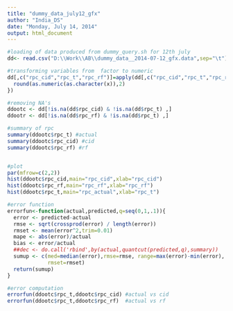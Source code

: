 ```yaml
---
title: "dummy_data_july12_gfx"
author: "India_DS"
date: "Monday, July 14, 2014"
output: html_document
---
```



```r
#loading of data produced from dummy_query.sh for 12th july
dd<- read.csv("D:\\Work\\AB\\dummy_data__2014-07-12_gfx.data",sep="\t")  

#transforming variables from  factor to numeric 
dd[,c("rpc_cid","rpc_t","rpc_rf")]=apply(dd[,c("rpc_cid","rpc_t","rpc_rf")],2,function(x) {
  round(as.numeric(as.character(x)),2)
})

#removing NA's
ddootc <- dd[!is.na(dd$rpc_cid) & !is.na(dd$rpc_t) ,]
ddootr <- dd[!is.na(dd$rpc_rf) & !is.na(dd$rpc_t) ,]

#summary of rpc 
summary(ddootc$rpc_t) #actual
summary(ddootc$rpc_cid) #cid
summary(ddootc$rpc_rf) #rf


#plot
par(mfrow=c(2,2))
hist(ddootc$rpc_cid,main="rpc_cid",xlab="rpc_cid")
hist(ddootc$rpc_rf,main="rpc_rf",xlab="rpc_rf")
hist(ddootc$rpc_t,main="rpc_actual",xlab="rpc_t")

#error function
errorfun<-function(actual,predicted,q=seq(0,1,.1)){
  error <- predicted-actual
  rmse <- sqrt(crossprod(error) / length(error))
  rmset <- mean(error^2,trim=0.01)
  mape <- abs(error)/actual
  bias <- error/actual
  ##dec <- do.call('rbind',by(actual,quantcut(predicted,q),summary))
  sumup <- c(med=median(error),rmse=rmse, range=max(error)-min(error),
             rmset=rmset)
  return(sumup)
}

#error computation
errorfun(ddootc$rpc_t,ddootc$rpc_cid) #actual vs cid
errorfun(ddootc$rpc_t,ddootc$rpc_rf)  #actual vs rf
```


